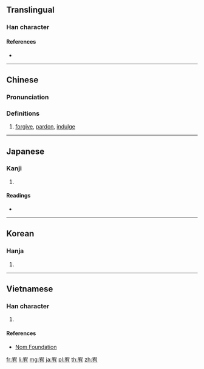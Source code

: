 ==Translingual==

===Han character===
{{Han char|rn=40|rad=宀|as=06|sn=9|four=30227|canj=JKB|ids=⿱宀有}}

====References====
* {{Han ref|kx=0285.030|dkj=07137|dj=0563.050|hdz=20925.010|uh=5BA5|ud=23461|bh=ABC9|bd=43977}}

----

==Chinese==
{{zh-forms}}

===Pronunciation===
{{zh-pron
|m=yòu
|c=jau6
|mc=y
|oc=y
|ma=
|cat=v
}}

===Definitions===
# [[forgive]], [[pardon]], [[indulge]]

----

==Japanese==

===Kanji===
{{ja-kanji|grade=|rs=宀06}}

# {{defn|lang=ja|sort=宀06}}

====Readings====
* {{ja-readings|on=[[ゆう]] (yū)|kun=[[ゆるす]] (yurusu), [[なだめる]] (nadameru)}}

----

==Korean==

===Hanja===
{{ko-hanja|hangeul=유|rv=yu|mr=yu}}

# {{defn|lang=ko|sort=宀06}}

----

==Vietnamese==

===Han character===
{{vi-readings|rs=宀06|hanviet=hựu}}

# {{defn|lang=vi|sort=宀06}}

====References====
* [http://nomfoundation.org/common/nom_details.php?codepoint=5ba5 Nom Foundation]

[[fr:宥]]
[[li:宥]]
[[mg:宥]]
[[ja:宥]]
[[pl:宥]]
[[th:宥]]
[[zh:宥]]